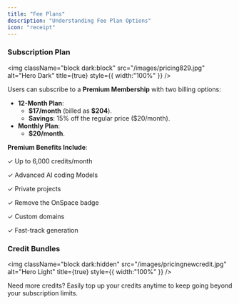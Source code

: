 ```yaml
---
title: "Fee Plans"
description: "Understanding Fee Plan Options"
icon: "receipt"
---
```


### **Subscription** Plan

<img
  className="block dark:block"
  src="/images/pricing829.jpg"
  alt="Hero Dark"
  title={true}
  style={{ width:"100%" }}
/>

Users can subscribe to a **Premium Membership** with two billing options:

- **12-Month Plan**:
  - **\$17/month** (billed as **\$204**).
  - **Savings**: 15% off the regular price (\$20/month).
- **Monthly Plan**:
  - **\$20/month**.

**Premium Benefits Include**:

✓ Up to 6,000 credits/month

✓ Advanced AI coding Models

✓ Private projects

✓ Remove the OnSpace badge

✓ Custom domains

✓ Fast-track generation

### **Credit Bundles**

<img
  className="block dark:hidden"
  src="/images/pricingnewcredit.jpg"
  alt="Hero Light"
  title={true}
  style={{ width:"100%" }}
/>

Need more credits? Easily top up your credits anytime to keep going beyond your subscription limits.